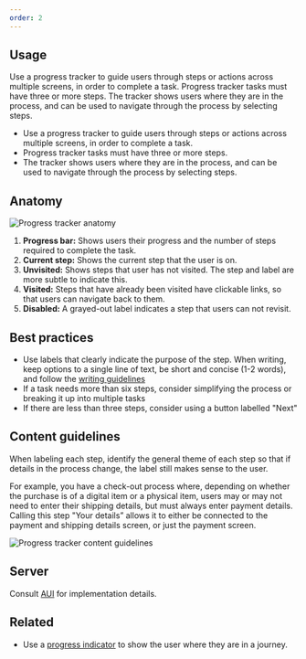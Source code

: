 ```yaml
---
order: 2
---
```


## Usage

Use a progress tracker to guide users through steps or actions across multiple screens, in order to complete a task. Progress tracker tasks must have three or more steps. The tracker shows users where they are in the process, and can be used to navigate through the process by selecting steps.

- Use a progress tracker to guide users through steps or actions across multiple screens, in order to complete a task.
- Progress tracker tasks must have three or more steps.
- The tracker shows users where they are in the process, and can be used to navigate through the process by selecting steps.

## Anatomy

![Progress tracker anatomy](images/progress-tracker-anatomy.png)

1. **Progress bar:** Shows users their progress and the number of steps required to complete the task.
2. **Current step:** Shows the current step that the user is on.
3. **Unvisited:** Shows steps that user has not visited. The step and label are more subtle to indicate this.
4. **Visited:** Steps that have already been visited have clickable links, so that users can navigate back to them.
5. **Disabled:** A grayed-out label indicates a step that users can not revisit.

## Best practices

- Use labels that clearly indicate the purpose of the step. When writing, keep options to a single line of text, be short and concise (1-2 words), and follow the [writing guidelines](/content/writing-style)
- If a task needs more than six steps, consider simplifying the process or breaking it up into multiple tasks
- If there are less than three steps, consider using a button labelled "Next"

## Content guidelines

When labeling each step, identify the general theme of each step so that if details in the process change, the label still makes sense to the user.

For example, you have a check-out process where, depending on whether the purchase is of a digital item or a physical item, users may or may not need to enter their shipping details, but must always enter payment details. Calling this step "Your details” allows it to either be connected to the payment and shipping details screen, or just the payment screen.

![Progress tracker content guidelines](images/progress-tracker-content-guidelines.png)

## Server

Consult [AUI](https://docs.atlassian.com/aui/) for implementation details.

## Related

- Use a [progress indicator](/components/progress-indicator) to show the user where they are in a journey.
